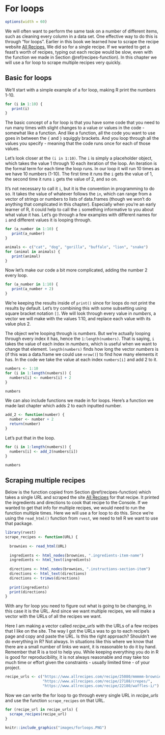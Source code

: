 # For loops

```r
options(width = 60)
```


We will often want to perform the same task on a number of different items, such as cleaning every column in a data set. One effective way to do this is through "for loops". Earlier in this book we learned how to scrape the recipe website [All Recipes.](https://www.allrecipes.com/) We did so for a single recipe. If we wanted to get a feast's worth of recipes, typing out each recipe would be slow, even with the function we made in Section \@ref(recipes-function). In this chapter we will use a for loop to scrape multiple recipes very quickly. 

## Basic for loops

We'll start with a simple example of a for loop, making R print the numbers 1-10. 

```r
for (i in 1:10) {
   print(i)
}
```

The basic concept of a for loop is that you have some code that you need to run many times with slight changes to a value or values in the code - somewhat like a function. And like a function, all the code you want to use goes in between the `{` and `}` squiggly brackets. And you loop through all the values you specify - meaning that the code runs once for each of those values.  

Let's look closer at the `(i in 1:10)`. The `i` is simply a placeholder object, which takes the value 1 through 10 each iteration of the loop. An iteration is the formal term for each time the loop runs. In our loop it will run 10 times as we have 10 numbers (1-10). The first time it runs the `i` gets the value of 1, the second time it runs `i` gets the value of 2, and so on. 

It's not necessary to call it `i`, but it is the convention in programming to do so. It takes the value of whatever follows the `in`, which can range from a vector of strings or numbers to lists of data.frames (though we won't do anything that complicated in this chapter). Especially when you're an early learner of R, it could help to call the `i` something informative to you about what value it has. 
Let's go through a few examples with different names for `i` and different values it is looping through. 

```r
for (a_number in 1:10) {
   print(a_number)
}
```


```r
animals <- c("cat", "dog", "gorilla", "buffalo", "lion", "snake")
for (animal in animals) {
   print(animal)
}
```

Now let's make our code a bit more complicated, adding the number 2 every loop. 

```r
for (a_number in 1:10) {
   print(a_number + 2)
}
```

We're keeping the results inside of `print()` since for loops do not print the results by default. Let's try combining this with some subsetting using square bracket notation `[]`. We will look through every value in *numbers*, a vector we will make with the values 1:10, and replace each value with its value plus 2.

The object we're looping through is *numbers*. But we're actually looping through every index it has, hence the `1:length(numbers)`. That is saying, `i` takes the value of each index in *numbers*, which is useful when we want to change that element. `length(numbers)` finds how long the vector *numbers* is (if this was a data.frame we could use `nrow()`) to find how many elements it has. In the code we take the value at each index `numbers[i]` and add 2 to it. 

```r
numbers <- 1:10
for (i in 1:length(numbers)) {
  numbers[i] <- numbers[i] + 2
}
```

```r
numbers
```

We can also include functions we made in for loops. Here's a function we made last chapter which adds 2 to each inputted number. 

```r
add_2 <- function(number) {
  number <- number + 2
  return(number)
}
```

Let's put that in the loop. 

```r
for (i in 1:length(numbers)) {
  numbers[i] <- add_2(numbers[i])
}
```

```r
numbers
```

## Scraping multiple recipes

Below is the function copied from Section \@ref(recipes-function) which takes a single URL and scraped the site [All Recipes](https://www.allrecipes.com/) for that recipe. It printed the ingredients and directions to cook that recipe to the Console. If we wanted to get that info for multiple recipes, we would need to run the function multiple times. Here we will use a for loop to do this. Since we're using the `read_html()` function from `rvest`, we need to tell R we want to use that package.

```r
library(rvest)
scrape_recipes <- function(URL) {
  
  brownies <- read_html(URL)
  
  ingredients <- html_nodes(brownies, ".ingredients-item-name")
  ingredients <- html_text(ingredients)
  
  directions <- html_nodes(brownies, ".instructions-section-item")
  directions <- html_text(directions)
  directions <- trimws(directions)
  
  print(ingredients)
  print(directions)
}
```

With any for loop you need to figure out what is going to be changing, in this case it is the URL. And since we want multiple recipes, we will make a vector with the URLs of all the recipes we want.

Here I am making a vector called *recipe_urls* with the URLs of a few recipes that I like on the site. The way I got the URLs was to go to each recipe's page and copy and paste the URL. Is this the right approach? Shouldn't we do everything in R? Not always. In situations like this where we know that there are a small number of links we want, it is reasonable to do it by hand. Remember that R is a tool to help you. While keeping everything you do in R is good for reproducibility, it is not always reasonable and may take too much time or effort given the constraints - usually limited time - of your project. 

```r
recipe_urls <- c("https://www.allrecipes.com/recipe/25080/mmmmm-brownies/",
                 "https://www.allrecipes.com/recipe/27188/crepes/",
                 "https://www.allrecipes.com/recipe/22180/waffles-i/")
```


Now we can write the for loop to go through every single URL in *recipe_urls* and use the function `scrape_recipes` on that URL.

```r
for (recipe_url in recipe_urls) {
  scrape_recipes(recipe_url)
}
```

```r
knitr::include_graphics("images/forloops.PNG")
```

